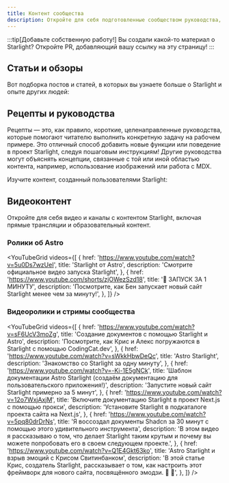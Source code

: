 ```yaml
---
title: Контент сообщества
description: Откройте для себя подготовленные сообществом руководства, статьи и видео, которые помогут вам учиться и строить с помощью Starlight!
---
```


:::tip[Добавьте собственную работу!]
Вы создали какой-то материал о Starlight?
Откройте PR, добавляющий вашу ссылку на эту страницу!
:::


## Статьи и обзоры

Вот подборка постов и статей, в которых вы узнаете больше о Starlight и опыте других людей:

<CardGrid>
	<LinkCard
		href="https://devm.io/open-source/starlight-astro"
		title="Генерация статических сайтов с помощью Starlight"
		description="«При разработке компонентов ни одна идея не является слишком большой или слишком маленькой» — интервью с Крисом Свитинбанком, руководителем Starlight"
	/>
	<LinkCard
		href="https://frontendatscale.com/blog/hybrid-frontend-architecture/"
		title="Гибридная архитектура фронтенда с Astro и Starlight"
		description="Макси Феррейра и Бен Холмс создают сайт документации с помощью Starlight, TinaCMS и интерактивной площадки API Playground с аутентификацией."
	/>
	<LinkCard
		href="https://www.olets.dev/posts/comparing-docs-site-builders-vuepress-vs-starlight/"
		title="Сравнение конструкторов сайтов документаций: VuePress против Starlight"
		description="Как соотносятся эти две системы?"
	/>
	<LinkCard
		href="https://astro.build/case-studies/wp-engine/"
		title="Кейс: Снижение затрат на разработку"
		description="Как WP Engine снизил затраты на разработку более чем на 50% с помощью Starlight от Astro."
	/>
	<LinkCard
		href="https://maciekpalmowski.dev/blog/building-a-documentation-site-using-astro-starlight/"
		title="Создание сайта документации с использованием Astro Starlight"
		description="Мачек Пальмовски описывает, как Patchstack мигрировал свою документацию на Starlight."
	/>
	<LinkCard
		href="https://blog.cloudflare.com/open-source-all-the-way-down-upgrading-our-developer-documentation/"
		title="Открытый код на каждом уровне"
		description="Как Cloudflare использовал Starlight для обновления своей документации для разработчиков."
	/>
	<LinkCard
		href="https://starlight-changelog.netlify.app/"
		title="Starlight Changelog"
		description="Просмотр всех релизов пакета @astrojs/starlight на одной удобной странице."
	/>
</CardGrid>

## Рецепты и руководства

Рецепты — это, как правило, короткие, целенаправленные руководства, которые помогают читателю выполнить конкретную задачу на рабочем примере. Это отличный способ добавить новые функции или поведение в проект Starlight, следуя пошаговым инструкциям! Другие руководства могут объяснять концепции, связанные с той или иной областью контента, например, использование изображений или работа с MDX.

Изучите контент, созданный пользователями Starlight:

<CardGrid>
	<LinkCard
		href="https://www.webpro.nl/scraps/versioned-docs-with-starlight-and-vercel"
		title="Версионированная документация с помощью Starlight и Vercel"
		description="Руководство по внедрению отдельных версий документации для каждой основной версии проекта"
	/>
	<LinkCard
		href="https://hideoo.dev/notes/starlight-heading-links"
		title="Добавление ссылок на рубрики Starlight"
		description="Руководство по использованию плагина rehype для обмена ссылками на определенные разделы вашей документации"
	/>
	<LinkCard
		href="https://blog.otterlord.dev/posts/starlight-sponsors/"
		title="Добавление спонсоров на сайт Starlight"
		description="Руководство по внедрению пользовательского компонента спонсора в боковую панель документации"
	/>
	<LinkCard
		href="https://hideoo.dev/notes/starlight-og-images"
		title="Добавление изображений Open Graph к Starlight"
		description="Руководство по созданию социальных изображений и соответствующих метатегов для ваших страниц"
	/>
	<LinkCard
		href="https://hideoo.dev/notes/starlight-third-party-icon-sets"
		title="Использование сторонних наборов иконок в Starlight"
		description="Руководство по использованию unplugin-icons для расширения выбора доступных иконок для Starlight"
	/>
	<LinkCard
		href="https://hideoo.dev/notes/starlight-custom-html-head"
		title="Редактирование HTML-заголовка страниц Starlight"
		description="Узнайте, как добавлять дополнительные данные в head страницы: веб-аналитику, шрифты и скрипты"
	/>
	<LinkCard
		href="https://dev.to/mrrobot/publishing-documentation-with-astro-starlight-691"
		title="Публикация документации с помощью Astro Starlight"
		description="Начало работы с документацией в Starlight"
	/>
	<LinkCard
		href="https://events-3bg.pages.dev/jotter/starlight/guide/"
		title="Включение View Transitions"
		description="Добейтесь SPA-подобного вида и ощущения с помощью поддержки переходов представлений"
	/>
	<LinkCard
		href="https://jamcomments.com/posts/structured-data-with-starlight"
		title="Добавление структурированных данных на страницы Starlight"
		description="Узнайте, как создавать динамические структурированные данные JSON-LD для страниц документации"
	/>
	<LinkCard
		href="https://starlight-examples.netlify.app/"
		title="Примеры Starlight"
		description="Коллекция вставок StackBlitz, демонстрирующих практические способы работы с сайтами документации Starlight"
	/>
</CardGrid>

## Видеоконтент

Откройте для себя видео и каналы с контентом Starlight, включая прямые трансляции и образовательный контент.


### Ролики об Astro

<YouTubeGrid
	videos={[
		{
			href: 'https://www.youtube.com/watch?v=5u0Ds7wzUeI',
			title: 'Starlight от Astro',
			description: 'Смотрите официальное видео запуска Starlight',
		},
		{
			href: 'https://www.youtube.com/shorts/zjOWezSzd18',
			title: '🌟 ЗАПУСК ЗА 1 МИНУТУ',
			description:
				'Посмотрите, как Бен запускает новый сайт Starlight менее чем за минуту!',
		},
	]}
/>

### Видеоролики и стримы сообщества

<YouTubeGrid
	videos={[
		{
			href: 'https://www.youtube.com/watch?v=sF6UcV3moZg',
			title: 'Создание документов с помощью Starlight и Astro',
			description:
				'Посмотрите, как Крис и Алекс погружаются в Starlight с помощью CodingCat.dev',
		},
		{
			href: 'https://www.youtube.com/watch?v=sWkkHbwDeQc',
			title: 'Astro Starlight',
			description: 'Знакомство со Starlight за одну минуту',
		},
		{
			href: 'https://www.youtube.com/watch?v=-Ki-1E5gNCk',
			title:
				'Шаблон документации Astro Starlight (создаём документацию для пользовательского приложения!)',
			description: 'Запустите новый сайт Starlight примерно за 5 минут',
		},
		{
			href: 'https://www.youtube.com/watch?v=12o7WxjAxjM',
			title:
				'Включите документацию Starlight в проект Next.js с помощью прокси',
			description:
				'Установите Starlight в подкаталоге проекта сайта на Next.js',
		},
		{
			href: 'https://www.youtube.com/watch?v=5pq80drDrNs',
			title:
				'Я воссоздал документы Shadcn за 30 минут с помощью этого удивительного инструмента',
			description:
				'В этом видео я рассказываю о том, что делает Starlight таким крутым и почему вы можете попробовать его в своем следующем проекте.',
		},
		{
			href: 'https://www.youtube.com/watch?v=Q1E4Gkt63ko',
			title: 'Astro Starlight и взрыв эмоций с Крисом Свитинбанком',
			description:
				'В этой статье Крис, создатель Starlight, рассказывает о том, как настроить этот фреймворк для нового сайта, посвящённого эмодзи. 🌟 🎇',
		},
	]}
/>

